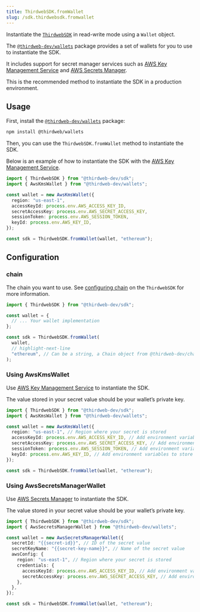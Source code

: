 ```yaml
---
title: ThirdwebSDK.fromWallet
slug: /sdk.thirdwebsdk.fromwallet
---
```


Instantiate the [`ThirdwebSDK`](/sdk.thirdwebsdk) in read-write mode using a `Wallet` object.

The [`@thirdweb-dev/wallets`](https://github.com/thirdweb-dev/js/tree/main/packages/wallets) package provides a set
of wallets for you to use to instantiate the SDK.

It includes support for secret manager services
such as [AWS Key Management Service](https://aws.amazon.com/kms/) and [AWS Secrets Manager](https://aws.amazon.com/secrets-manager/).

This is the recommended method to instantiate the SDK in a production environment.

## Usage

First, install the [`@thirdweb-dev/wallets`](https://github.com/thirdweb-dev/js/tree/main/packages/wallets) package:

```bash npm2yarn
npm install @thirdweb/wallets
```

Then, you can use the `ThirdwebSDK.fromWallet` method to instantiate the SDK.

Below is an example of how to instantiate the SDK with the [AWS Key Management Service](https://aws.amazon.com/kms/).

```typescript
import { ThirdwebSDK } from "@thirdweb-dev/sdk";
import { AwsKmsWallet } from "@thirdweb-dev/wallets";

const wallet = new AwsKmsWallet({
  region: "us-east-1",
  accessKeyId: process.env.AWS_ACCESS_KEY_ID,
  secretAccessKey: process.env.AWS_SECRET_ACCESS_KEY,
  sessionToken: process.env.AWS_SESSION_TOKEN,
  keyId: process.env.AWS_KEY_ID,
});

const sdk = ThirdwebSDK.fromWallet(wallet, "ethereum");
```

## Configuration

### chain

The chain you want to use. See [configuring chain](/typescript/sdk.thirdwebsdk#chain-required)
on the `ThirdwebSDK` for more information.

```typescript
import { ThirdwebSDK } from "@thirdweb-dev/sdk";

const wallet = {
  // ... Your wallet implementation
};

const sdk = ThirdwebSDK.fromWallet(
  wallet,
  // highlight-next-line
  "ethereum", // Can be a string, a Chain object from @thirdweb-dev/chains, or a custom chain.
);
```

### Using AwsKmsWallet

Use [AWS Key Management Service](https://aws.amazon.com/kms/) to instantiate the SDK.

The value stored in your secret value should be your wallet&rsquo;s private key.

```typescript
import { ThirdwebSDK } from "@thirdweb-dev/sdk";
import { AwsKmsWallet } from "@thirdweb-dev/wallets";

const wallet = new AwsKmsWallet({
  region: "us-east-1", // Region where your secret is stored
  accessKeyId: process.env.AWS_ACCESS_KEY_ID, // Add environment variables to store your AWS credentials
  secretAccessKey: process.env.AWS_SECRET_ACCESS_KEY, // Add environment variables to store your AWS credentials
  sessionToken: process.env.AWS_SESSION_TOKEN, // Add environment variables to store your AWS credentials
  keyId: process.env.AWS_KEY_ID, // Add environment variables to store your AWS credentials
});

const sdk = ThirdwebSDK.fromWallet(wallet, "ethereum");
```

### Using AwsSecretsManagerWallet

Use [AWS Secrets Manager](https://aws.amazon.com/secrets-manager/) to instantiate the SDK.

The value stored in your secret value should be your wallet&rsquo;s private key.

```typescript
import { ThirdwebSDK } from "@thirdweb-dev/sdk";
import { AwsSecretsManagerWallet } from "@thirdweb-dev/wallets";

const wallet = new AwsSecretsManagerWallet({
  secretId: "{{secret-id}}", // ID of the secret value
  secretKeyName: "{{secret-key-name}}", // Name of the secret value
  awsConfig: {
    region: "us-east-1", // Region where your secret is stored
    credentials: {
      accessKeyId: process.env.AWS_ACCESS_KEY_ID, // Add environment variables to store your AWS credentials
      secretAccessKey: process.env.AWS_SECRET_ACCESS_KEY, // Add environment variables to store your AWS credentials
    },
  },
});

const sdk = ThirdwebSDK.fromWallet(wallet, "ethereum");
```
